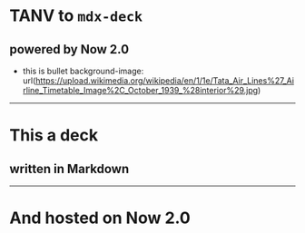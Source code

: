 # TANV to `mdx-deck`
## powered by Now 2.0
- this is bullet
background-image: url(https://upload.wikimedia.org/wikipedia/en/1/1e/Tata_Air_Lines%27_Airline_Timetable_Image%2C_October_1939_%28interior%29.jpg)
---
# This a deck
## written in Markdown
---
# And hosted on Now 2.0

